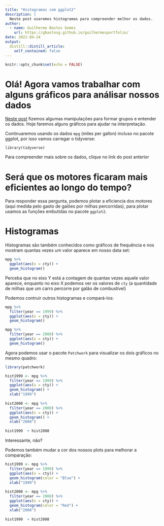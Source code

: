 ```yaml
---
title: "Histogramas com ggplot2"
description: |
  Neste post usaremos histogramas para compreender melhor os dados.
author:
  - name: Guilherme Bastos Gomes
    url: https://gbastosg.github.io/guilhermesportfolio/
date: 2022-04-24
output:
  distill::distill_article:
    self_contained: false
---
```



```r
knitr::opts_chunk$set(echo = FALSE)
```

# Olá! Agora vamos trabalhar com alguns gráficos para análisar nossos dados

[Neste post](https://gbastosg.github.io/guilhermesportfolio/posts/2022-04-20-combinando-as-ferramentas-do-tidyverse/) fizemos algumas manipulações para formar grupos e entender os dados. Hoje faremos alguns gráficos para ajudar na interpretação.

Continuaremos usando os dados `mpg` (miles per gallon) incluso no pacote ggplot, por isso vamos carregar o tidyverse:

```
library(tidyverse)
```

Para compreender mais sobre os dados, clique no link do post anterior

# Será que os motores ficaram mais eficientes ao longo do tempo?

Para responder essa pergunta, podemos plotar a eficiencia dos motores (aqui medida pelo gasto de galões por milhas percorridas), para plotar usamos as funções embutidas no pacote `ggplot2`.

# Histogramas

Histogramas são também conhecidos como gráficos de frequência e nos mostram quantas vezes um valor aparece em nosso data set:

```r

mpg %>%
  ggplot(aes(x = cty)) +
  geom_histogram()
```
Perceba que no eixo Y está a contagem de quantas vezes aquele valor aparece, enquanto no eixo X podemos ver os valores de `cty` (a quantidade de milhas que um carro percorre por galão de combustível)

Podemos contruir outros histogramas e compará-los:

```r
mpg %>%
  filter(year == 1999) %>%
  ggplot(aes(x = cty)) +
  geom_histogram()
```


```r
mpg %>%
  filter(year == 2008) %>%
  ggplot(aes(x = cty)) +
  geom_histogram()
```

Agora podemos usar o pacote `Patchwork` para visualizar os dois gráficos no mesmo quadro:

```r
library(patchwork)

hist1999 <- mpg %>%
  filter(year == 1999) %>%
  ggplot(aes(x = cty)) +
  geom_histogram() +
  xlab("1999")
  
hist2008 <- mpg %>%
  filter(year == 2008) %>%
  ggplot(aes(x = cty)) +
  geom_histogram() +
  xlab("2008")
  
hist1999  + hist2008
```

Interessante, não?

Podemos também mudar a cor dos nossos plots para melhorar a comparação:

```r

hist1999 <- mpg %>%
  filter(year == 1999) %>%
  ggplot(aes(x = cty)) +
  geom_histogram(color = "Blue") +
  xlab("1999")
  
hist2008 <- mpg %>%
  filter(year == 2008) %>%
  ggplot(aes(x = cty)) +
  geom_histogram(color = "Red") +
  xlab("2008")
  
hist1999  + hist2008
```
